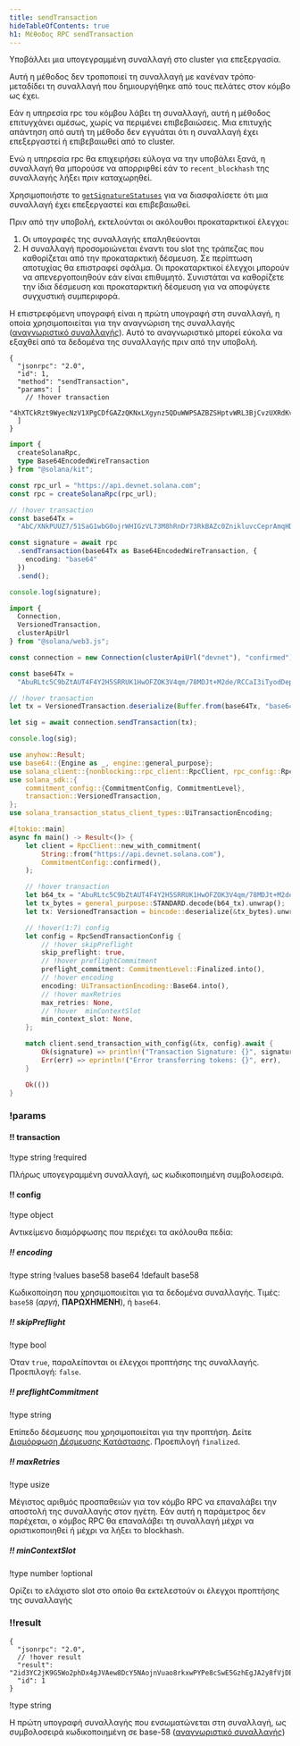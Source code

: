 ```yaml
---
title: sendTransaction
hideTableOfContents: true
h1: Μέθοδος RPC sendTransaction
---
```


Υποβάλλει μια υπογεγραμμένη συναλλαγή στο cluster για επεξεργασία.

Αυτή η μέθοδος δεν τροποποιεί τη συναλλαγή με κανέναν τρόπο· μεταδίδει τη
συναλλαγή που δημιουργήθηκε από τους πελάτες στον κόμβο ως έχει.

Εάν η υπηρεσία rpc του κόμβου λάβει τη συναλλαγή, αυτή η μέθοδος επιτυγχάνει
αμέσως, χωρίς να περιμένει επιβεβαιώσεις. Μια επιτυχής απάντηση από αυτή τη
μέθοδο δεν εγγυάται ότι η συναλλαγή έχει επεξεργαστεί ή επιβεβαιωθεί από το
cluster.

Ενώ η υπηρεσία rpc θα επιχειρήσει εύλογα να την υποβάλει ξανά, η συναλλαγή θα
μπορούσε να απορριφθεί εάν το `recent_blockhash` της συναλλαγής λήξει πριν
καταχωρηθεί.

Χρησιμοποιήστε το [`getSignatureStatuses`](/docs/rpc/http/getsignaturestatuses)
για να διασφαλίσετε ότι μια συναλλαγή έχει επεξεργαστεί και επιβεβαιωθεί.

Πριν από την υποβολή, εκτελούνται οι ακόλουθοι προκαταρκτικοί έλεγχοι:

1. Οι υπογραφές της συναλλαγής επαληθεύονται
2. Η συναλλαγή προσομοιώνεται έναντι του slot της τράπεζας που καθορίζεται από
   την προκαταρκτική δέσμευση. Σε περίπτωση αποτυχίας θα επιστραφεί σφάλμα. Οι
   προκαταρκτικοί έλεγχοι μπορούν να απενεργοποιηθούν εάν είναι επιθυμητό.
   Συνιστάται να καθορίζετε την ίδια δέσμευση και προκαταρκτική δέσμευση για να
   αποφύγετε συγχυστική συμπεριφορά.

Η επιστρεφόμενη υπογραφή είναι η πρώτη υπογραφή στη συναλλαγή, η οποία
χρησιμοποιείται για την αναγνώριση της συναλλαγής
([αναγνωριστικό συναλλαγής](/docs/references/terminology#transaction-id)). Αυτό
το αναγνωριστικό μπορεί εύκολα να εξαχθεί από τα δεδομένα της συναλλαγής πριν
από την υποβολή.

<APIMethod>

```jsonc !!request curl
{
  "jsonrpc": "2.0",
  "id": 1,
  "method": "sendTransaction",
  "params": [
    // !hover transaction
    "4hXTCkRzt9WyecNzV1XPgCDfGAZzQKNxLXgynz5QDuWWPSAZBZSHptvWRL3BjCvzUXRdKvHL2b7yGrRQcWyaqsaBCncVG7BFggS8w9snUts67BSh3EqKpXLUm5UMHfD7ZBe9GhARjbNQMLJ1QD3Spr6oMTBU6EhdB4RD8CP2xUxr2u3d6fos36PD98XS6oX8TQjLpsMwncs5DAMiD4nNnR8NBfyghGCWvCVifVwvA8B8TJxE1aiyiv2L429BCWfyzAme5sZW8rDb14NeCQHhZbtNqfXhcp2tAnaAT"
  ]
}
```

```ts !!request title="Kit"
import {
  createSolanaRpc,
  type Base64EncodedWireTransaction
} from "@solana/kit";

const rpc_url = "https://api.devnet.solana.com";
const rpc = createSolanaRpc(rpc_url);

// !hover transaction
const base64Tx =
  "AbC/XNkPUUZ7/51SaG1wbG0ojrWHIGzVL73M8hRnDr73RkBAZc0ZnikluvcCeprAmqHDJrcPxPUbvEJMVBIiVQeAAQABAzfDSQC/GjcggrLsDpYz7jAlT+Gca846HqtFb8UQMM9cCWPIi4AX32PV8HrY7/1WgoRc3IATttceZsUMeQ1qx7UAAAAAAAAAAAAAAAAAAAAAAAAAAAAAAAAAAAAAAAAAAIgsVWEgMTiOYp63gTtuYGw+izfm6wKQdivpiXQBpNnYAQICAAEMAgAAAEBCDwAAAAAAAA==";

const signature = await rpc
  .sendTransaction(base64Tx as Base64EncodedWireTransaction, {
    encoding: "base64"
  })
  .send();

console.log(signature);
```

```ts !!request title="web3.js"
import {
  Connection,
  VersionedTransaction,
  clusterApiUrl
} from "@solana/web3.js";

const connection = new Connection(clusterApiUrl("devnet"), "confirmed");

const base64Tx =
  "AbuRLtc5C9bZtAUT4F4Y2H5SRRUK1HwOFZOK3V4qm/78MDJt+M2de/RCCaI3iTyodDepmrkUWbss0XRHS0lk5AOAAQABAzfDSQC/GjcggrLsDpYz7jAlT+Gca846HqtFb8UQMM9cCWPIi4AX32PV8HrY7/1WgoRc3IATttceZsUMeQ1qx7UAAAAAAAAAAAAAAAAAAAAAAAAAAAAAAAAAAAAAAAAAAD2dTRgcJmzcoGH1R3c2WqtHah2H19KvbC1p6BxLDqfoAQICAAEMAgAAAADKmjsAAAAAAA==";

// !hover transaction
let tx = VersionedTransaction.deserialize(Buffer.from(base64Tx, "base64"));

let sig = await connection.sendTransaction(tx);

console.log(sig);
```

```rs !!request title="Rust"
use anyhow::Result;
use base64::{Engine as _, engine::general_purpose};
use solana_client::{nonblocking::rpc_client::RpcClient, rpc_config::RpcSendTransactionConfig};
use solana_sdk::{
    commitment_config::{CommitmentConfig, CommitmentLevel},
    transaction::VersionedTransaction,
};
use solana_transaction_status_client_types::UiTransactionEncoding;

#[tokio::main]
async fn main() -> Result<()> {
    let client = RpcClient::new_with_commitment(
        String::from("https://api.devnet.solana.com"),
        CommitmentConfig::confirmed(),
    );

    // !hover transaction
    let b64_tx = "AbuRLtc5C9bZtAUT4F4Y2H5SRRUK1HwOFZOK3V4qm/78MDJt+M2de/RCCaI3iTyodDepmrkUWbss0XRHS0lk5AOAAQABAzfDSQC/GjcggrLsDpYz7jAlT+Gca846HqtFb8UQMM9cCWPIi4AX32PV8HrY7/1WgoRc3IATttceZsUMeQ1qx7UAAAAAAAAAAAAAAAAAAAAAAAAAAAAAAAAAAAAAAAAAAD2dTRgcJmzcoGH1R3c2WqtHah2H19KvbC1p6BxLDqfoAQICAAEMAgAAAADKmjsAAAAAAA==";
    let tx_bytes = general_purpose::STANDARD.decode(b64_tx).unwrap();
    let tx: VersionedTransaction = bincode::deserialize(&tx_bytes).unwrap();

    // !hover(1:7) config
    let config = RpcSendTransactionConfig {
        // !hover skipPreflight
        skip_preflight: true,
        // !hover preflightCommitment
        preflight_commitment: CommitmentLevel::Finalized.into(),
        // !hover encoding
        encoding: UiTransactionEncoding::Base64.into(),
        // !hover maxRetries
        max_retries: None,
        // !hover  minContextSlot
        min_context_slot: None,
    };

    match client.send_transaction_with_config(&tx, config).await {
        Ok(signature) => println!("Transaction Signature: {}", signature),
        Err(err) => eprintln!("Error transferring tokens: {}", err),
    }

    Ok(())
}
```

### !params

#### !! transaction

!type string
!required

Πλήρως υπογεγραμμένη συναλλαγή, ως κωδικοποιημένη συμβολοσειρά.

#### !! config

!type object

Αντικείμενο διαμόρφωσης που περιέχει τα ακόλουθα πεδία:

##### !! encoding

!type string
!values base58 base64
!default base58

Κωδικοποίηση που χρησιμοποιείται για τα δεδομένα συναλλαγής. Τιμές: `base58`
(_αργή_, **ΠΑΡΩΧΗΜΕΝΗ**), ή `base64`.

##### !! skipPreflight

!type bool

Όταν `true`, παραλείπονται οι έλεγχοι προπτήσης της συναλλαγής. Προεπιλογή:
`false`.

##### !! preflightCommitment

!type string

Επίπεδο δέσμευσης που χρησιμοποιείται για την προπτήση. Δείτε
[Διαμόρφωση Δέσμευσης Κατάστασης](/docs/rpc#configuring-state-commitment).
Προεπιλογή `finalized`.

##### !! maxRetries

!type usize

Μέγιστος αριθμός προσπαθειών για τον κόμβο RPC να επαναλάβει την αποστολή της
συναλλαγής στον ηγέτη. Εάν αυτή η παράμετρος δεν παρέχεται, ο κόμβος RPC θα
επαναλάβει τη συναλλαγή μέχρι να οριστικοποιηθεί ή μέχρι να λήξει το blockhash.

##### !! minContextSlot

!type number
!optional

Ορίζει το ελάχιστο slot στο οποίο θα εκτελεστούν οι έλεγχοι προπτήσης της
συναλλαγής

### !!result

```jsonc !response
{
  "jsonrpc": "2.0",
  // !hover result
  "result": "2id3YC2jK9G5Wo2phDx4gJVAew8DcY5NAojnVuao8rkxwPYPe8cSwE5GzhEgJA2y8fVjDEo6iR6ykBvDxrTQrtpb",
  "id": 1
}
```

!type string

Η πρώτη υπογραφή συναλλαγής που ενσωματώνεται στη συναλλαγή, ως συμβολοσειρά
κωδικοποιημένη σε base-58
([αναγνωριστικό συναλλαγής](/docs/references/terminology#transaction-id))

</APIMethod>
